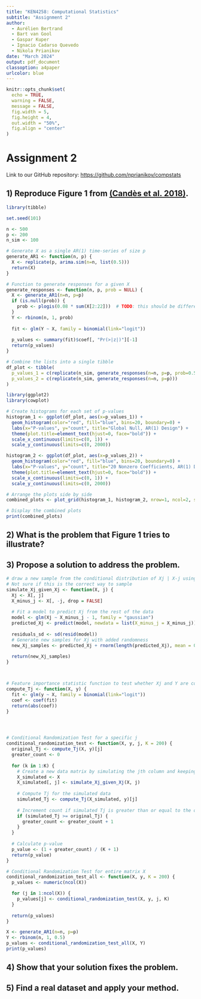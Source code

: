 ```yaml
---
title: "KEN4258: Computational Statistics"
subtitle: "Assignment 2"
author: 
  - Aurélien Bertrand
  - Bart van Gool
  - Gaspar Kuper
  - Ignacio Cadarso Quevedo
  - Nikola Prianikov
date: "March 2024"
output: pdf_document
classoption: a4paper
urlcolor: blue
---
```


```r
knitr::opts_chunk$set(
  echo = TRUE,
  warning = FALSE, 
  message = FALSE, 
  fig.width = 5, 
  fig.height = 4, 
  out.width = "50%", 
  fig.align = "center"
)
```

# Assignment 2

Link to our GitHub repository: <https://github.com/nprianikov/compstats>

## 1) Reproduce Figure 1 from [(Candès et al. 2018)](https://arxiv.org/abs/1610.02351).

```r
library(tibble)

set.seed(101)

n <- 500
p <- 200
n_sim <- 100

# Generate X as a single AR(1) time-series of size p
generate_AR1 <- function(n, p) {
  X <- replicate(p, arima.sim(n=n, list(0.5)))
  return(X)
}

# Function to generate responses for a given X
generate_responses <- function(n, p, prob = NULL) {
  X <- generate_AR1(n=n, p=p)
  if (is.null(prob)) {
    prob <- plogis(0.08 * sum(X[2:22]))  # TODO: this should be different for each y!!
  }
  Y <- rbinom(n, 1, prob)
  
  fit <- glm(Y ~ X, family = binomial(link="logit"))
  
  p_values <- summary(fit)$coef[, "Pr(>|z|)"][-1]
  return(p_values)
}

# Combine the lists into a single tibble
df_plot <- tibble(
  p_values_1 = c(replicate(n_sim, generate_responses(n=n, p=p, prob=0.5))),
  p_values_2 = c(replicate(n_sim, generate_responses(n=n, p=p)))
)
```

```r
library(ggplot2)
library(cowplot)

# Create histograms for each set of p-values
histogram_1 <- ggplot(df_plot, aes(x=p_values_1)) + 
  geom_histogram(color="red", fill="blue", bins=20, boundary=0) +
  labs(x="P-values", y="count", title="Global Null, AR(1) Design") +
  theme(plot.title=element_text(hjust=0, face="bold")) +
  scale_x_continuous(limits=c(0, 1)) +
  scale_y_continuous(limits=c(0, 2000))

histogram_2 <- ggplot(df_plot, aes(x=p_values_2)) + 
  geom_histogram(color="red", fill="blue", bins=20, boundary=0) +
  labs(x="P-values", y="count", title="20 Nonzero Coefficients, AR(1) Design") +
  theme(plot.title=element_text(hjust=0, face="bold")) +
  scale_x_continuous(limits=c(0, 1)) +
  scale_y_continuous(limits=c(0, 2000))

# Arrange the plots side by side
combined_plots <- plot_grid(histogram_1, histogram_2, nrow=1, ncol=2, shareY=TRUE)

# Display the combined plots
print(combined_plots)
```

## 2) What is the problem that Figure 1 tries to illustrate?

## 3) Propose a solution to address the problem.

```r
# draw a new sample from the conditional distribution of Xj | X-j using a random number generator
# Not sure if this is the correct way to sample
simulate_Xj_given_Xj <- function(X, j) {
  Xj <- X[, j] 
  X_minus_j <- X[, -j, drop = FALSE]
  
  # Fit a model to predict Xj from the rest of the data
  model <- glm(Xj ~ X_minus_j - 1, family = "gaussian") 
  predicted_Xj <- predict(model, newdata = list(X_minus_j = X_minus_j))
  
  residuals_sd <- sd(resid(model))
  # Generate new samples for Xj with added randomness
  new_Xj_samples <- predicted_Xj + rnorm(length(predicted_Xj), mean = 0, sd = residuals_sd)
  
  return(new_Xj_samples)
}



# Feature importance statistic function to test whether Xj and Y are conditionally independent.
compute_Tj <- function(X, y) {
  fit <- glm(y ~ X, family = binomial(link="logit"))
  coef <- coef(fit)
  return(abs(coef))
}




# Conditional Randomization Test for a specific j
conditional_randomization_test <- function(X, y, j, K = 200) {
  original_Tj <- compute_Tj(X, y)[j]
  greater_count <- 0
  
  for (k in 1:K) {
    # Create a new data matrix by simulating the jth column and keeping the remaining columns the same
    X_simulated <- X
    X_simulated[, j] <- simulate_Xj_given_Xj(X, j)
    
    # Compute Tj for the simulated data
    simulated_Tj <- compute_Tj(X_simulated, y)[j]
    
    # Increment count if simulated Tj is greater than or equal to the original Tj
    if (simulated_Tj >= original_Tj) {
      greater_count <- greater_count + 1
    }
  }
  
  # Calculate p-value
  p_value <- (1 + greater_count) / (K + 1)
  return(p_value)
}

# Conditional Randomization Test for entire matrix X
conditional_randomization_test_all <- function(X, y, K = 200) {
  p_values <- numeric(ncol(X))

  for (j in 1:ncol(X)) {
    p_values[j] <- conditional_randomization_test(X, y, j, K)
  }
  
  return(p_values)
}

X <- generate_AR1(n=n, p=p)
Y <- rbinom(n, 1, 0.5)
p_values <- conditional_randomization_test_all(X, Y)
print(p_values)
```

## 4) Show that your solution fixes the problem.

## 5) Find a real dataset and apply your method.
